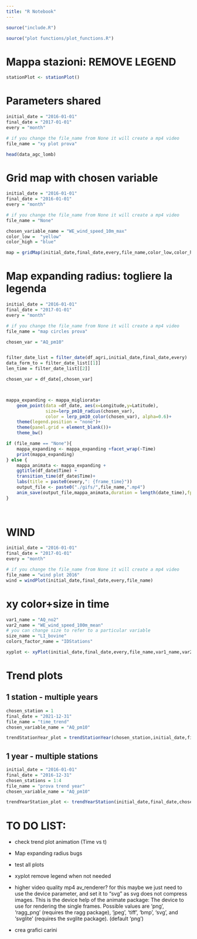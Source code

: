 ```yaml
---
title: "R Notebook"
---
```


```r
source("include.R")
```

```r
source("plot functions/plot_functions.R")
```


# Mappa stazioni: REMOVE LEGEND
```r
stationPlot <- stationPlot()
```

# Parameters shared
```r
initial_date = "2016-01-01"
final_date = "2017-01-01"
every = "month"

# if you change the file_name from None it will create a mp4 video
file_name = "xy plot prova"
```

```r
head(data_agc_lomb)
```

# Grid map with chosen variable 
```r
initial_date = "2016-01-01"
final_date = "2016-01-01"
every = "month"

# if you change the file_name from None it will create a mp4 video
file_name = "None"

chosen_variable_name = "WE_wind_speed_10m_max"
color_low =  "yellow"
color_high = "blue"

map = gridMap(initial_date,final_date,every,file_name,color_low,color_high,chosen_variable_name)
```


#  Map expanding radius: togliere la legenda

```r
initial_date = "2016-01-01"
final_date = "2017-01-01"
every = "month"

# if you change the file_name from None it will create a mp4 video
file_name = "map circles prova"

chosen_var = "AQ_pm10" 


filter_date_list = filter_date(df_agri,initial_date,final_date,every)
data_form_to = filter_date_list[[1]]
len_time = filter_date_list[[2]]

chosen_var = df_date[,chosen_var]



mappa_expanding <- mappa_migliorata+
	geom_point(data =df_date, aes(x=Longitude,y=Latitude),
			   size=lerp_pm10_radius(chosen_var),
			   color = lerp_pm10_color(chosen_var), alpha=0.6)+
	theme(legend.position = "none")+
	theme(panel.grid = element_blank())+
	theme_bw()

if (file_name == "None"){
	mappa_expanding <- mappa_expanding +facet_wrap(~Time)
	print(mappa_expanding)
} else {
	mappa_animata <- mappa_expanding +  
	ggtitle(df_date$Time) +
	transition_time(df_date$Time)+
	labs(title = paste0(every,": {frame_time}"))
	output_file <- paste0("./gifs/",file_name,".mp4")
	anim_save(output_file,mappa_animata,duration = length(date_time),fps = 10, renderer = av_renderer())
}

  
```


# WIND  

```r
initial_date = "2016-01-01"
final_date = "2017-01-01"
every = "month"

# if you change the file_name from None it will create a mp4 video
file_name = "wind plot 2016"
wind = windPlot(initial_date,final_date,every,file_name)
```


# xy color+size in time
```r
var1_name = "AQ_no2"
var2_name = "WE_wind_speed_100m_mean"
# you can change size to refer to a particular variable
size_name = "LI_bovine"
colors_factor_name = "IDStations"

xyplot <- xyPlot(initial_date,final_date,every,file_name,var1_name,var2_name,size_name,colors_factor_name)

```
# Trend plots
## 1 station - multiple years

```r
chosen_station = 1
final_date = "2021-12-31"
file_name = "time_trend"
chosen_variable_name = "AQ_pm10"

trendStationYear_plot = trendStationYear(chosen_station,initial_date,final_date,file_name,chosen_variable_name)
```



## 1 year - multiple stations
```r
initial_date = "2016-01-01"
final_date = "2016-12-31"
chosen_stations = 1:4
file_name = "prova trend year"
chosen_variable_name = "AQ_pm10"

trendYearStation_plot <- trendYearStation(initial_date,final_date,chosen_stations,file_name,chosen_variable_name)
```


# TO DO LIST:
- check trend plot animation (Time vs t)
- Map expanding radius bugs
- test all plots
- xyplot remove legend when not needed
- higher video quality mp4 av_renderer?
	for this maybe we just need to use the device parameter, and set it to "svg" as svg does
	not compress images. This is the device help of the animate package:
	The device to use for rendering the single frames.
	Possible values are 'png', 'ragg_png' (requires the ragg package), 'jpeg',
	'tiff', 'bmp', 'svg', and 'svglite' (requires the svglite package). (default 'png')

- crea grafici carini







